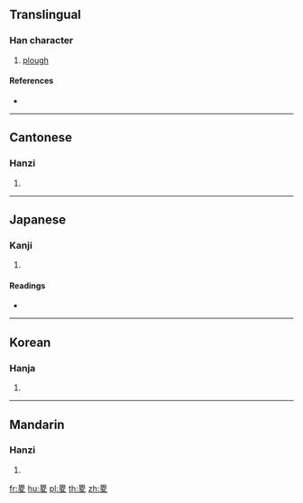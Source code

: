 ==Translingual==

===Han character===
{{Han char|rn=102|rad=田|as=05|sn=10|four=60407|canj=WCHE}}

# [[plough]]

====References====
* {{Han ref|kx=0761.170|dkj=21817|dj=1171.080|hdz=42537.010|uh=755F|ud=30047|bh=D2C2|bd=53954}}

----

==Cantonese==

===Hanzi===
{{yue-hanzi|jyut=|y=jik1}}

# {{defn|lang=yue|sort=田05}}

----

==Japanese==

===Kanji===
{{ja-kanji|grade=|rs=田05}}

# {{defn|lang=ja|sort=田05}}

====Readings====
* {{ja-readings|on=[[しょく]] (shoku), [[しき]] (shiki), [[そく]] (soku)|kun=[[そく]] (soku)|nanori=}}

----

==Korean==

===Hanja===
{{ko-hanja|hangeul=측|rv=cheuk|mr=ch'ŭk}}

# {{defn|lang=ko|sort=田05}}

----

==Mandarin==

===Hanzi===
{{cmn-hanzi|pin=[[cè]] ([[ce4]])|wg=ts'e<sup>4</sup>}}

# {{defn|lang=cmn|sort=田05}}

[[fr:畟]]
[[hu:畟]]
[[pl:畟]]
[[th:畟]]
[[zh:畟]]